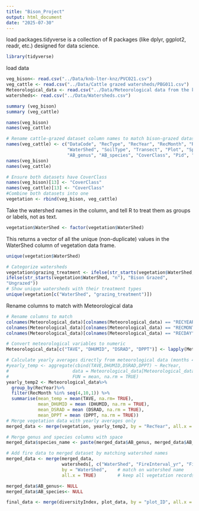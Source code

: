 ```yaml
---
title: "Bison_Project"
output: html_document
date: "2025-07-30"
---
```

load packages.tidyverse is a collection of R packages (like dplyr, ggplot2, readr, etc.) designed for data science.
```r
library(tidyverse)

```

load data
```r
veg_bison<- read.csv("../Data/knb-lter-knz/PVC021.csv")
veg_cattle <- read.csv("../Data/Cattle grazed watersheds/PBG011.csv")
Meteorological_data <- read.csv("../Data/Meteorological data from the konza prairie/AWE012.csv")
watersheds<- read.csv("../Data/Watersheds.csv")
```

```r
summary (veg_bison)
summary (veg_cattle)
```
```r
names(veg_bison)
names(veg_cattle)
```
```r
# Rename cattle-grazed dataset column names to match bison-grazed dataset
names(veg_cattle) <- c("DataCode", "RecType", "RecYear", "RecMonth", "RecDay",
                       "WaterShed", "SoilType", "Transect", "Plot", "SpeCode",
                       "AB_genus", "AB_species", "CoverClass", "Pid", "Comments")
names(veg_bison)
names(veg_cattle)
```

```r
# Ensure both datasets have CoverClass
names(veg_bison)[13] <- "CoverClass"
names(veg_cattle)[13] <- "CoverClass"
#Combine both datasets into one
vegetation <- rbind(veg_bison, veg_cattle)
```
Take the watershed names in the column, and tell R to treat them as groups or labels, not as text.
```r
vegetation$WaterShed <- factor(vegetation$WaterShed)
```
This returns a vector of all the unique (non-duplicate) values in the WaterShed column of vegetation data frame.
```r
unique(vegetation$WaterShed)
```
```r
# Categorize watersheds
vegetation$grazing_treatment <- ifelse(str_starts(vegetation$WaterShed, "C"),"Cattle Grazed",
ifelse(str_starts(vegetation$WaterShed, "n"), "Bison Grazed", 
"Ungrazed"))
# Show unique watersheds with their treatment types
unique(vegetation[c("WaterShed", "grazing_treatment")])
```
Rename columns to match with Meteorological data
```r
# Rename columns to match
colnames(Meteorological_data)[colnames(Meteorological_data) == "RECYEAR"] <- "RecYear"
colnames(Meteorological_data)[colnames(Meteorological_data) == "RECMONTH"] <- "RecMonth"  
colnames(Meteorological_data)[colnames(Meteorological_data) == "RECDAY"] <- "RecDay"
```

```r
# Convert meteorological variables to numeric
Meteorological_data[c("TAVE", "DHUMID", "DSRAD", "DPPT")] <- lapply(Meteorological_data[c("TAVE", "DHUMID", "DSRAD", "DPPT")], as.numeric)

# Calculate yearly averages directly from meteorological data (months 4-10). create a yearly_temp dataframe with two colums; RecYear and Average of Meteorological data
#yearly_temp <- aggregate(cbind(TAVE,DHUMID,DSRAD,DPPT) ~ RecYear, 
#                        data = Meteorological_data[Meteorological_data$RecMonth >= 4 & Meteorological_data$RecMonth <= 10, ],
#                        FUN = mean, na.rm = TRUE)
yearly_temp2 <- Meteorological_data%>% 
  group_by(RecYear)%>%
  filter(RecMonth %in% seq(4,10,1)) %>% 
  summarise(mean_temp = mean(TAVE, na.rm= TRUE),
            mean_DHUMID = mean (DHUMID, na.rm = TRUE),
            mean_DSRAD = mean (DSRAD, na.rm = TRUE),
            mean_DPPT = mean (DPPT, na.rm = TRUE))
# Merge vegetation data with yearly averages only
merged_data <- merge(vegetation, yearly_temp2, by = "RecYear", all.x = TRUE)
```

```r
# Merge genus and species columns with space
merged_data$species_name <- paste(merged_data$AB_genus, merged_data$AB_species, sep = " ")
```

```r
# Add fire data to merged dataset by matching watershed names
merged_data <- merge(merged_data, 
                     watersheds[, c("WaterShed", "FireInterval_yr", "FireSeason","Description")],                           # select fire columns
                     by = "WaterShed",    # match on watershed name
                     all.x = TRUE)        # keep all vegetation records
```


```r
merged_data$AB_genus<- NULL 
merged_data$AB_species<- NULL 
```

```r
final_data <- merge(diversityIndex, plot_data, by = "plot_ID", all.x = TRUE)
```






